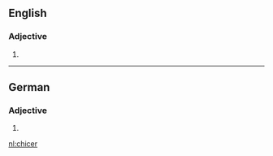 ==English==

===Adjective===
{{head|en|adjective comparative form}}

# {{en-comparative of|chic}}

----

==German==

===Adjective===
{{head|de|adjective form}}

# {{comparative of|chic|lang=de}}

[[nl:chicer]]